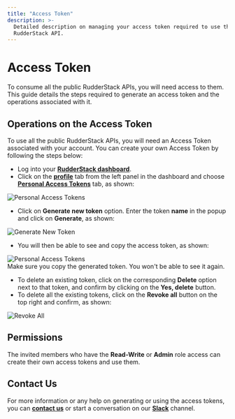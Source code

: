```yaml
---
title: "Access Token"
description: >-
  Detailed description on managing your access token required to use the
  RudderStack API.
---
```


# Access Token

To consume all the public RudderStack APIs, you will need access to them. This guide details the steps required to generate an access token and the operations associated with it.

## Operations on the Access Token

To use all the public RudderStack APIs, you will need an Access Token associated with your account. You can create your own Access Token by following the steps below:

* Log into your [**RudderStack dashboard**](https://app.rudderstack.com/). 
* Click on the [**profile**](https://app.rudderstack.com/profile) tab from the left panel in the dashboard and choose[ **Personal Access Tokens**](https://app.rudderstack.com/profile/tokens) tab, as shown:

<!--![](../.gitbook/assets/image%20%28130%29.png)-->

<img src="../../../images/assets/image (130).png" alt="Personal Access Tokens" />

* Click on **Generate new token** option. Enter the token **name** in the popup and click on **Generate**, as shown:

<!--![](../.gitbook/assets/image%20%28129%29.png)-->

<img src="../../../images/assets/image (129).png" alt="Generate New Token" />

* You will then be able to see and copy the access token, as shown: 

<!--![](../.gitbook/assets/screenshot-2021-08-31-at-1.44.18-pm.png)-->

<img src="../../../images/assets/screenshot-2021-08-31-at-1.44.18-pm.png" alt="Personal Access Tokens" />

<div class="warningBlock">
Make sure you copy the generated token. You won't be able to see it again.
</div>

* To delete an existing token, click on the corresponding **Delete** option next to that token, and confirm by clicking on the **Yes, delete** button. 
* To delete all the existing tokens, click on the **Revoke all** button on the top right and confirm, as shown:

<!--![](../.gitbook/assets/screenshot-2021-08-31-at-1.45.36-pm.png)-->

<img src="../../../images/assets/screenshot-2021-08-31-at-1.45.36-pm.png" alt="Revoke All" />

## Permissions

The invited members who have the **Read-Write** or **Admin** role access can create their own access tokens and use them.

## Contact Us

For more information or any help on generating or using the access tokens, you can [**contact us**](mailto:%20docs@rudderstack.com) or start a conversation on our [**Slack**](https://rudderstack.com/join-rudderstack-slack-community) channel.
